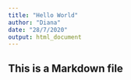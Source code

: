 ---
title: "Hello World"
author: "Diana"
date: "28/7/2020"
output: html_document
---

## This is a Markdown file 
